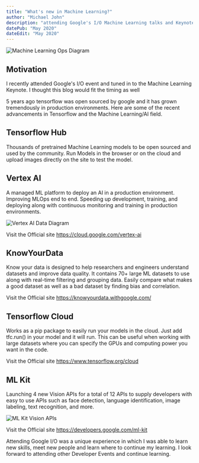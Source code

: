 ```yaml
---
title: "What's new in Machine Learning?"
author: "Michael John"
description: "attending Google's I/O Machine Learning talks and Keynotes"
datePub: "May 2020"
dateEdit: "May 2020"
---
```


<img src="/blog/mlops.webp" alt="Machine Learning Ops Diagram" />

## Motivation

I recently attended Google's I/O event and tuned in to the Machine Learning
Keynote. I thought this blog would fit the timing as well

5 years ago tensorflow was open sourced by google and it has grown tremendously
in production environments. Here are some of the recent advancements in
Tensorflow and the Machine Learning/AI field.

## Tensorflow Hub

Thousands of pretrained Machine Learning models to be open sourced and used by
the community. Run Models in the browser or on the cloud and upload images
directly on the site to test the model.

## Vertex AI

A managed ML platform to deploy an AI in a production environment. Improving
MLOps end to end. Speeding up development, training, and deploying along with
continuous monitoring and training in production environments.

<img src="/blog/vertexai.webp" alt="Vertex AI Data Diagram" />

Visit the Official site https://cloud.google.com/vertex-ai

## KnowYourData

Know your data is designed to help researchers and engineers understand datasets
and improve data quality. It contains 70+ large ML datasets to use along with
real-time filtering and grouping data. Easily compare what makes a good dataset
as well as a bad dataset by finding bias and correlation.

Visit the Official site https://knowyourdata.withgoogle.com/

## Tensorflow Cloud

Works as a pip package to easily run your models in the cloud. Just add
tfc.run() in your model and it will run. This can be useful when working with
large datasets where you can specify the GPUs and computing power you want in
the code.

Visit the Official site https://www.tensorflow.org/cloud

## ML Kit

Launching 4 new Vision APIs for a total of 12 APIs to supply developers with
easy to use APIs such as face detection, language identification, image
labeling, text recognition, and more.

<img src="/blog/mlkit.webp" alt="ML Kit Vision APIs" />

Visit the Official site https://developers.google.com/ml-kit

Attending Google I/O was a unique experience in which I was able to learn new
skills, meet new people and learn where to continue my learning. I look forward
to attending other Developer Events and continue learning.
